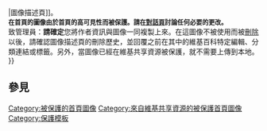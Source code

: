 {{historical}}
{{ombox|text=参见：[[commons:Commons:Auto-protected files/wikipedia/zh]]}}
{{imbox
| type  = protection
| image = [[Image:achtung.svg|40px|]]<span style="line-height:75%;"><br/><br/></span>[[Image:Full-protection-shackle-block.svg|40px|]]
| text  = '''這個圖像因為將會或正顯示在[[Wikipedia:首页|首页]]，而暫時由[[Commons:Main Page|維基共享資源]]上傳至此並保護已防止更改。頁面歷史與其他資訊，請檢視維基共享資源的[[Commons:Image:{{{1|{{PAGENAME}}}}}|圖像描述頁]]。'''<br /><span style="font-size: 90%;">在首頁的圖像由於首頁的高可見性而被保護。請在[[{{NAMESPACE}} talk:{{PAGENAME}}|對話頁]]討論任何必要的更改。<br/>'''致管理員：'''請確定'''您將作者資訊與圖像一同複製上來。在這圖像不被使用而被[[Wikipedia:快速刪除|刪除]]以後，請確認圖像描述頁的刪除歷史，並回覆之前在其中的維基百科特定編輯、分類連結或標籤。另外，當圖像已經在維基共享資源被保護，就不需要上傳到本地。</span>
}}


<noinclude>
==參見==
{{保護模板}}
<includeonly>[[Category:被保護的首頁圖像]][[Category:來自維基共享資源的被保護首頁圖像]]</includeonly><noinclude>
[[Category:保護模板]]

</noinclude>